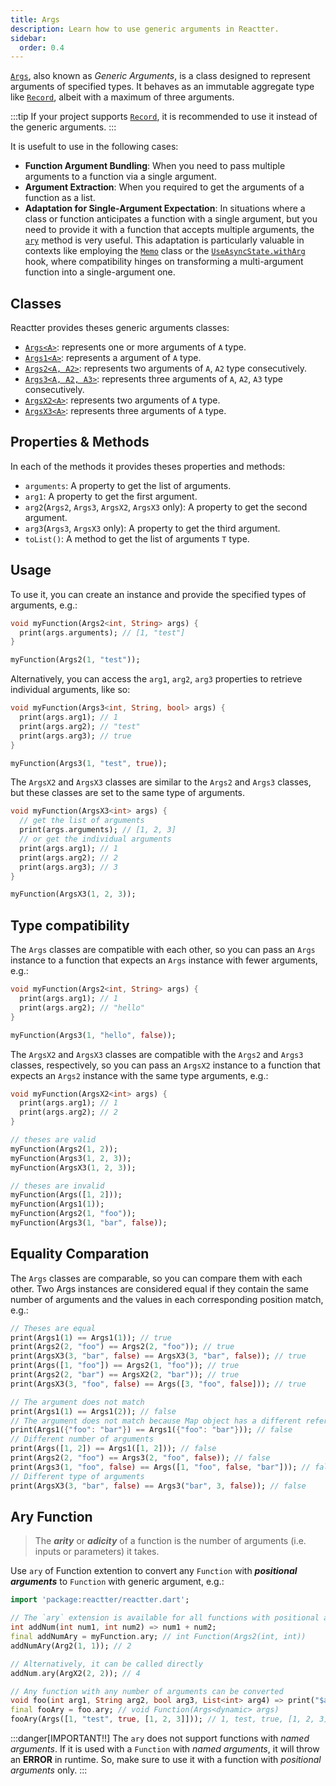 ```yaml
---
title: Args
description: Learn how to use generic arguments in Reactter.
sidebar:
  order: 0.4
---
```


<HT><a href="https://pub.dev/documentation/reactter/latest/reactter/Args-class.html" target="_blank">`Args`</a></HT>, also known as *Generic Arguments*, is a class designed to represent arguments of specified types.
It behaves as an immutable aggregate type like <HT><a href="https://dart.dev/language/records#record-types" target="_blank">`Record`</a></HT>, albeit with a maximum of three arguments.

:::tip
If your project supports <HT><a href="https://dart.dev/language/records#record-types" target="_blank">`Record`</a></HT>, it is recommended to use it instead of the generic arguments.
:::

It is usefult to use in the following cases:

- **Function Argument Bundling**: When you need to pass multiple arguments to a function via a single argument.
- **Argument Extraction**: When you required to get the arguments of a function as a list.
- **Adaptation for Single-Argument Expectation**: In situations where a class or function anticipates a function with a single argument, but you need to provide it with a function that accepts multiple arguments, the <HM>[`ary`](#ary-function)</HM> method is very useful.
This adaptation is particularly valuable in contexts like employing the <HT>[`Memo`](/reactter/classes/memo)</HT> class or the <HM>[`UseAsyncState.withArg`](/reactter/hooks/use_async_state)</HM> hook, where compatibility hinges on transforming a multi-argument function into a single-argument one.

## Classes

Reactter provides theses generic arguments classes:

- <HT><a href="https://pub.dev/documentation/reactter/latest/reactter/Args-class.html" target="_blank">`Args<A>`</a></HT>: represents one or more arguments of <HT>`A`</HT> type.
- <HT><a href="https://pub.dev/documentation/reactter/latest/reactter/Args1-class.html" target="_blank">`Args1<A>`</a></HT>: represents a argument of <HT>`A`</HT> type.
- <HT><a href="https://pub.dev/documentation/reactter/latest/reactter/Args2-class.html" target="_blank">`Args2<A, A2>`</a></HT>: represents two arguments of <HT>`A`</HT>, <HT>`A2`</HT> type consecutively.
- <HT><a href="https://pub.dev/documentation/reactter/latest/reactter/Args3-class.html" target="_blank">`Args3<A, A2, A3>`</a></HT>: represents three arguments of <HT>`A`</HT>, <HT>`A2`</HT>, <HT>`A3`</HT> type consecutively.
- <HT><a href="https://pub.dev/documentation/reactter/latest/reactter/ArgsX2.html" target="_blank">`ArgsX2<A>`</a></HT>: represents two arguments of <HT>`A`</HT> type.
- <HT><a href="https://pub.dev/documentation/reactter/latest/reactter/ArgsX3.html" target="_blank">`ArgsX3<A>`</a></HT>: represents three arguments of <HT>`A`</HT> type.


## Properties & Methods

In each of the methods it provides theses properties and methods:

- `arguments`: A property to get the list of arguments.
- `arg1`: A property to get the first argument.
- `arg2`(<HT>`Args2`</HT>, <HT>`Args3`</HT>, <HT>`ArgsX2`</HT>, <HT>`ArgsX3`</HT> only): A property to get the second argument.
- `arg3`(<HT>`Args3`</HT>, <HT>`ArgsX3`</HT> only): A property to get the third argument.
- <HM>`toList()`</HM>: A method to get the list of arguments <HT>`T`</HT> type.

## Usage

To use it, you can create an instance and provide the specified types of arguments, e.g.:

```dart
void myFunction(Args2<int, String> args) {
  print(args.arguments); // [1, "test"]
}

myFunction(Args2(1, "test"));
```

Alternatively, you can access the `arg1`, `arg2`, `arg3` properties to retrieve individual arguments, like so:

```dart
void myFunction(Args3<int, String, bool> args) {
  print(args.arg1); // 1
  print(args.arg2); // "test"
  print(args.arg3); // true
}

myFunction(Args3(1, "test", true));
```

The <HT>`ArgsX2`</HT> and <HT>`ArgsX3`</HT> classes are similar to the <HT>`Args2`</HT> and <HT>`Args3`</HT> classes, but these classes are set to the same type of arguments.

```dart
void myFunction(ArgsX3<int> args) {
  // get the list of arguments
  print(args.arguments); // [1, 2, 3]
  // or get the individual arguments
  print(args.arg1); // 1
  print(args.arg2); // 2
  print(args.arg3); // 3
}

myFunction(ArgsX3(1, 2, 3));
```

## Type compatibility

The <HT>`Args`</HT> classes are compatible with each other, so you can pass an <HT>`Args`</HT> instance to a function that expects an <HT>`Args`</HT> instance with fewer arguments, e.g.:

```dart
void myFunction(Args2<int, String> args) {
  print(args.arg1); // 1
  print(args.arg2); // "hello"
}

myFunction(Args3(1, "hello", false));
```

The <HT>`ArgsX2`</HT> and <HT>`ArgsX3`</HT> classes are compatible with the <HT>`Args2`</HT> and <HT>`Args3`</HT> classes, respectively, so you can pass an <HT>`ArgsX2`</HT> instance to a function that expects an <HT>`Args2`</HT> instance with the same type arguments, e.g.:

```dart del="Args([1, 2])" del="Args1(1)" del="\"foo\"" del="\"bar\""
void myFunction(ArgsX2<int> args) {
  print(args.arg1); // 1
  print(args.arg2); // 2
}

// theses are valid
myFunction(Args2(1, 2));
myFunction(Args3(1, 2, 3));
myFunction(ArgsX3(1, 2, 3));

// theses are invalid
myFunction(Args([1, 2]));
myFunction(Args1(1));
myFunction(Args2(1, "foo"));
myFunction(Args3(1, "bar", false));
```

## Equality Comparation

The <HT>`Args`</HT> classes are comparable, so you can compare them with each other.
Two Args instances are considered equal if they contain the same number of arguments and the values in each corresponding position match, e.g.:

```dart del=/Args1\\((2)\\)\\); \\/\\/ false/ del=/Args1\\((\\{"foo": "bar"\\})\\)\\); \\/\\/ false/ del=/(Args1)\\((\\[1, 2\\])\\)\\); \\/\\/ false/ del=/(Args3)\\(2, "foo"(, false)\\)\\); \\/\\/ false/ del=/Args3\\(("bar"), (3), false\\)\\); \\/\\/ false/ del=/Args\\(\\[1, "foo", false, ("bar")\\]\\)\\); \\/\\/ false/
// Theses are equal
print(Args1(1) == Args1(1)); // true
print(Args2(2, "foo") == Args2(2, "foo")); // true
print(ArgsX3(3, "bar", false) == ArgsX3(3, "bar", false)); // true
print(Args([1, "foo"]) == Args2(1, "foo")); // true
print(Args2(2, "bar") == ArgsX2(2, "bar")); // true
print(ArgsX3(3, "foo", false) == Args([3, "foo", false])); // true

// The argument does not match
print(Args1(1) == Args1(2)); // false
// The argument does not match because Map object has a different reference
print(Args1({"foo": "bar"}) == Args1({"foo": "bar"})); // false
// Different number of arguments
print(Args([1, 2]) == Args1([1, 2])); // false
print(Args2(2, "foo") == Args3(2, "foo", false)); // false
print(Args3(1, "foo", false) == Args([1, "foo", false, "bar"])); // false
// Different type of arguments
print(ArgsX3(3, "bar", false) == Args3("bar", 3, false)); // false
```

## Ary Function

> The _**arity**_ or _**adicity**_ of a function is the number of arguments (i.e. inputs or parameters) it takes.

Use <HM>`ary`</HM> of <HT>Function</HT> extention to convert any <HT>`Function`</HT> with **_positional arguments_** to <HT>`Function`</HT> with generic argument, e.g.:

```dart
import 'package:reactter/reactter.dart';

// The `ary` extension is available for all functions with positional arguments
int addNum(int num1, int num2) => num1 + num2;
final addNumAry = myFunction.ary; // int Function(Args2(int, int))
addNumAry(Arg2(1, 1)); // 2

// Alternatively, it can be called directly
addNum.ary(ArgX2(2, 2)); // 4

// Any function with any number of arguments can be converted
void foo(int arg1, String arg2, bool arg3, List<int> arg4) => print("$arg1, $arg2, $arg3, $arg4");
final fooAry = foo.ary; // void Function(Args<dynamic> args)
fooAry(Args([1, "test", true, [1, 2, 3]])); // 1, test, true, [1, 2, 3]
```

:::danger[IMPORTANT!!]
The <HM>`ary`</HM> does not support functions with *named arguments*.
If it is used with a <HT>`Function`</HT> with *named arguments*, it will throw an **ERROR** in runtime.
So, make sure to use it with a function with *positional arguments* only.
:::